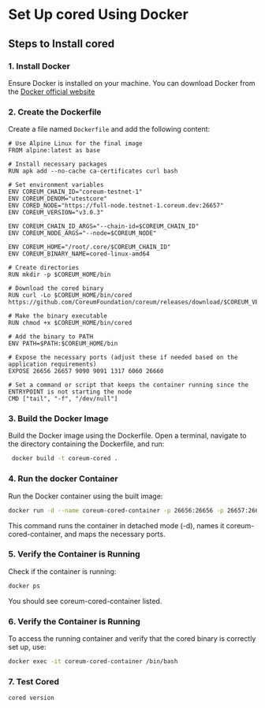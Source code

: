 # Set Up cored Using Docker

## Steps to Install cored


### 1. Install Docker

Ensure Docker is installed on your machine. You can download Docker from the <a href="https://docs.docker.com/get-docker/" target="_blank" class="text-[#25D695] hover:opacity-80 font-bold">Docker official website</a>



### 2. Create the Dockerfile

Create a file named `Dockerfile` and add the following content:
    
```Docker
# Use Alpine Linux for the final image
FROM alpine:latest as base 

# Install necessary packages
RUN apk add --no-cache ca-certificates curl bash

# Set environment variables
ENV COREUM_CHAIN_ID="coreum-testnet-1"
ENV COREUM_DENOM="utestcore"
ENV CORED_NODE="https://full-node.testnet-1.coreum.dev:26657"
ENV COREUM_VERSION="v3.0.3"

ENV COREUM_CHAIN_ID_ARGS="--chain-id=$COREUM_CHAIN_ID"
ENV COREUM_NODE_ARGS="--node=$COREUM_NODE"

ENV COREUM_HOME="/root/.core/$COREUM_CHAIN_ID"
ENV COREUM_BINARY_NAME=cored-linux-amd64

# Create directories
RUN mkdir -p $COREUM_HOME/bin

# Download the cored binary
RUN curl -Lo $COREUM_HOME/bin/cored https://github.com/CoreumFoundation/coreum/releases/download/$COREUM_VERSION/$COREUM_BINARY_NAME

# Make the binary executable
RUN chmod +x $COREUM_HOME/bin/cored

# Add the binary to PATH
ENV PATH=$PATH:$COREUM_HOME/bin

# Expose the necessary ports (adjust these if needed based on the application requirements)
EXPOSE 26656 26657 9090 9091 1317 6060 26660

# Set a command or script that keeps the container running since the ENTRYPOINT is not starting the node
CMD ["tail", "-f", "/dev/null"]
```
### 3. Build the Docker Image
Build the Docker image using the Dockerfile. Open a terminal, navigate to the directory containing the Dockerfile, and run:

```bash
 docker build -t coreum-cored .
```

### 4. Run the docker Container
Run the Docker container using the built image:

```bash
docker run -d --name coreum-cored-container -p 26656:26656 -p 26657:26657 -p 9090:9090 -p 9091:9091 -p 1317:1317 -p 6060:6060 -p 26660:26660 coreum-cored
```
This command runs the container in detached mode (-d), names it coreum-cored-container, and maps the necessary ports.


### 5. Verify the Container is Running
Check if the container is running:

```bash
docker ps
```
You should see coreum-cored-container listed.

### 6. Verify the Container is Running
To access the running container and verify that the cored binary is correctly set up, use:

```bash
docker exec -it coreum-cored-container /bin/bash
```

### 7. Test Cored
```bash
cored version
```





